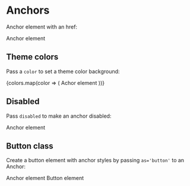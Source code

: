 

<Meta title='Components|Anchor' component={Anchor} />

<ElementsProvider>

# Anchors

Anchor element with an href:

<Anchor href='#'>Anchor element</Anchor>

<Props of={Anchor} />

## Theme colors

Pass a `color` to set a theme color background:

<div className='d-flex justify-content-center flex-column'>
  {colors.map(color => (
    <Anchor color={color} href='#' key={color}>
      Achor element
    </Anchor>
  ))}
</div>

## Disabled

Pass `disabled` to make an anchor disabled:

<Anchor disabled>Anchor element</Anchor>

## Button class

Create a button element with anchor styles by passing `as='button'` to an Anchor:

<div className='d-flex justify-content-around btn-container-x'>
  <Anchor href='#'>Anchor element</Anchor>
  <Anchor as='button' onClick={action('button anchor')}>
    Button element
  </Anchor>
</div>

</ElementsProvider>
